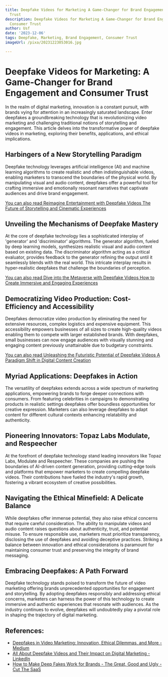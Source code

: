 ```yaml
---
title: Deepfake Videos for Marketing A Game-Changer for Brand Engagement and Consumer
  Trust
description: Deepfake Videos for Marketing A Game-Changer for Brand Engagement and
  Consumer Trust
author: Usf
date: '2023-12-06'
tags: Deepfake, Marketing, Brand Engagement, Consumer Trust
imageUrl: /pixa/20231223053016.jpg

---
```

# Deepfake Videos for Marketing: A  Game-Changer for Brand Engagement and  Consumer Trust

In the realm of digital marketing, innovation is a constant pursuit, with brands vying for attention in an increasingly saturated landscape. Enter deepfakes a groundbreaking technology that is revolutionizing video  marketing and challenging traditional notions of storytelling and engagement. This article delves into the transformative power of deepfake videos in marketing, exploring their benefits, applications, and ethical implications.

## Harbingers  of a New Storytelling Paradigm
Deepfake technology leverages artificial intelligence (AI) and machine learning algorithms to create  realistic and often indistinguishable videos, enabling marketers  to transcend the boundaries of the physical world. By manipulating visual and audio content, deepfakes offer a powerful tool for crafting  immersive and emotionally resonant narratives that captivate audiences and drive brand engagement.

[You can also  read Reimagine Entertainment with Deepfake Videos  The Future of Storytelling and  Cinematic Experiences](Reimagine%20Entertainment%20with%20Deepfake%20Videos%20The%20Future%20of%20Storytelling%20and%20Cinematic%20Experiences)


## Unveiling the Mechanisms of Deepfake  Mastery
At the core of deepfake technology lies a sophisticated interplay of 'generator' and 'discriminator' algorithms.  The generator algorithm, fueled by deep  learning models, synthesizes realistic  visual and audio content based on existing data. The discriminator algorithm acting as a critical evaluator, provides  feedback  to the  generator refining  the output until it seamlessly blends with the  real world. This intricate interplay results in hyper-realistic deepfakes that challenge the boundaries  of perception.

[You can also read Dive into the Metaverse with Deepfake  Videos  How  to Create Immersive and Engaging  Experiences](Dive%20into%20the%20Metaverse%20with%20Deepfake%20Videos%20How%20to%20Create%20Immersive%20and%20Engaging%20Experiences)


## Democratizing  Video Production: Cost-Efficiency and Accessibility
Deepfakes democratize video production by eliminating the  need for extensive resources,  complex  logistics and expensive equipment. This accessibility  empowers businesses  of all sizes to  create high-quality videos enabling them to compete  with larger  established brands. With deepfakes, small businesses can now engage audiences with  visually stunning and engaging content previously unattainable due to budgetary constraints.

[You can  also read Unleashing the Futuristic Potential of Deepfake Videos A Paradigm Shift in Digital Content Creation](Unleashing%20the%20Futuristic%20Potential%20of%20Deepfake%20Videos%20A%20Paradigm%20Shift%20in%20Digital%20Content%20Creation)


## Myriad Applications: Deepfakes in Action
The versatility of deepfakes extends across a wide  spectrum of marketing applications, empowering brands to forge  deeper connections with  consumers. From featuring celebrities in campaigns to demonstrating products  in realistic settings  deepfakes offer boundless opportunities for creative  expression. Marketers can also leverage deepfakes to adapt content for different cultural contexts enhancing relatability and authenticity.

## Pioneering Innovators:  Topaz Labs Modulate, and Respeecher
At the forefront of deepfake technology  stand leading innovators like Topaz Labs, Modulate and Respeecher. These companies are pushing the boundaries of AI-driven content generation, providing cutting-edge tools and platforms that empower marketers to create compelling deepfake videos. Their contributions have fueled the industry's rapid growth, fostering a  vibrant ecosystem of creative possibilities.

## Navigating the Ethical Minefield: A Delicate Balance
While deepfakes offer immense potential, they also raise ethical concerns that require careful  consideration. The  ability to manipulate videos and audio content raises questions about authenticity, trust, and potential misuse. To ensure responsible use, marketers must prioritize transparency, disclosing the use  of  deepfakes and  avoiding deceptive practices. Striking a balance between innovation and ethical considerations is paramount for maintaining consumer trust and  preserving the integrity of brand messaging.

## Embracing Deepfakes: A Path Forward
Deepfake technology stands  poised to transform the future  of video marketing offering brands unprecedented opportunities for engagement and storytelling. By adopting deepfakes responsibly and addressing ethical  concerns, marketers can harness the power of this technology to create immersive and authentic experiences that resonate with  audiences. As the industry  continues to evolve, deepfakes will  undoubtedly play a pivotal role in shaping the trajectory  of digital marketing.

## References:
- [Deepfakes in Video Marketing: Innovation, Ethical Dilemmas, and More - Medium](https://medium.com/@rahulguptainv95/deepfakes-in-video-marketing-innovation-ethical-dilemmas-and-more-08ad06736f81)
- [All About Deepfake Videos and Their Impact on Digital Marketing - LinkedIn](https://www.linkedin.com/pulse/all-deepfake-videos-impact-digital-marketing-digitaldrushti-pqgtf)
- [How to Make Deep Fakes Work for Brands - The Great, Good and Ugly - Cut The SaaS](https://www.cut-the-saas.com/ai/how-to-make-deep-fakes-work-for-brands-the-great-good-and-ugly)
